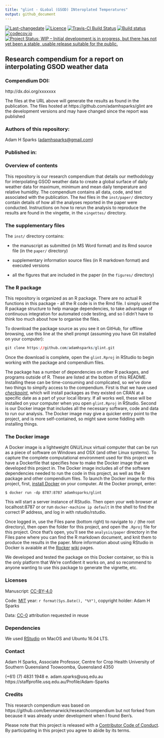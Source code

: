 ```yaml
---
title: "glint - GLobal (GSOD) INteroplated Temperatures"
output: github_document
---
```


[![Last-changedate](https://img.shields.io/badge/last%20change-`r gsub('-', '--', Sys.Date())`-brightgreen.svg)](https://github.com/adamhsparks/glint/commits/master) 
[![Licence](https://img.shields.io/github/license/mashape/apistatus.svg)](http://choosealicense.com/licenses/mit/) 
[![Travis-CI Build Status](https://travis-ci.org/adamhsparks/glint.svg?branch=master)](https://travis-ci.org/adamhsparks/glint) 
[![Build status](https://ci.appveyor.com/api/projects/status/b0c4fmvn6ndpp3w0/branch/master?svg=true)](https://ci.appveyor.com/project/adamhsparks/glint/branch/master)
[![codecov.io](https://codecov.io/github/adamhsparks/glint/coverage.svg?branch=master)](https://codecov.io/github/adamhsparks/glint?branch=master) 
[![Project Status: WIP – Initial development is in progress, but there has not yet been a stable, usable release suitable for the public.](http://www.repostatus.org/badges/latest/wip.svg)](http://www.repostatus.org/#wip)

## Research compendium for a report on interpolating GSOD weather data

### Compendium DOI: 
 
http://dx.doi.org/xxxxxxx

The files at the URL above will generate the results as found in the
publication. The files hosted at https://github.com/adamhsparks/glint are the
development versions and may have changed since the report was published

### Authors  of this repository:

Adam H Sparks (<adamhsparks@gmail.com>)

### Published in: 

### Overview of contents

This repository is our research compendium that details our methodology for
interpolating GSOD weather data to create a global surface of daily weather
data for maximum, minimum and mean daily temperature and relative humidity. The
compendium contains all data, code, and text associated with the publication.
The `Rmd` files in the `inst/paper/` directory contain details of how all the
analyses reported in the paper were conducted. Instructions on how to rerun the
analysis to reproduce the results are found in the vingette, in the `vingettes/`
directory.

### The supplementary files

The `inst/` directory contains:

- the manuscript as submitted (in MS Word format) and its Rmd source file (in
the `paper/` directory)

- supplementary information source files (in R markdown format) and executed
versions

- all the figures that are included in the paper (in the `figures/` directory)

### The R package 

This repository is organized as an R package. There are no actual R functions in
this package - all the R code is in the Rmd file. I simply used the R package
structure to help manage dependencies, to take advantage of continuous
integration for automated code testing, and so I didn't have to think too much
about how to organise the files. 

To download the package source as you see it on GitHub, for offline browsing,
use this line at the shell prompt (assuming you have Git installed on your
computer):

```r
git clone https://github.com/adamhsparks/glint.git
```

Once the download is complete, open the `glint.Rproj` in RStudio to begin working
with the package and compendium files. 

The package has a number of dependencies on other R packages, and programs
outside of R. These are listed at the bottom of this README. Installing these
can be time-consuming and complicated, so we've done two things to simpify
access to the compendium. First is that we have used
[_checkpoint_](https://cran.r-project.org/web/packages/checkpoint/index.html),
which will install packages as they existed on CRAN at a specific date as a part
of your local library. If all works well, these will be installed on your
computer when you open `glint.Rproj` in RStudio. Second is our Docker image that
includes all the necessary software, code and data to run our analysis. The
Docker image may give a quicker entry point to the project, and is more
self-contained, so might save some fiddling with installing things.

### The Docker image 

A Docker image is a lightweight GNU/Linux virtual computer that can be run as a
piece of software on Windows and OSX (and other Linux systems). To capture the
complete computational environment used for this project we have a Dockerfile
that specifies how to make the Docker image that we developed this project in.
The Docker image includes all of the software dependencies needed to run the
code in this project, as well as the R package and other compendium files. To
launch the Docker image for this project, first,
[install Docker](https://docs.docker.com/installation/) on your computer. At the
Docker prompt, enter:

`$ docker run -dp 8787:8787 adamhsparks/glint`

This will start a server instance of RStudio. Then open your web browser at
localhost:8787 or or run `docker-machine ip default` in the shell to find the
correct IP address, and log in with rstudio/rstudio.

Once logged in, use the Files pane (bottom right) to navigate to `/`
(the root directory), then open the folder for this project, and open the
`.Rproj` file for this project. Once that's open, you'll see the
`analysis/paper` directory in the Files pane where you can find the R markdown
document, and knit them to produce the results in the paper. More information
about using RStudio in Docker is avaiable at the
[Rocker](https://github.com/rocker-org)
[wiki](https://github.com/rocker-org/rocker/wiki/Using-the-RStudio-image) pages.
 
We developed and tested the package on this Docker container, so this is the
only platform that We're confident it works on, and so recommend to anyone
wanting to use this package to generate the vignette, etc.


### Licenses

Manuscript: [CC-BY-4.0](http://creativecommons.org/licenses/by/4.0/)

Code: [MIT](http://opensource.org/licenses/MIT) year:
`r format(Sys.Date(), "%Y")`, copyright holder: Adam H Sparks

Data: [CC-0](http://creativecommons.org/publicdomain/zero/1.0/) attribution
requested in reuse

### Dependencies

We used [RStudio](http://www.rstudio.com/products/rstudio/) on MacOS and Ubuntu
16.04 LTS.

### Contact

Adam H Sparks, Associate Professor, Centre for Crop Health
University of Southern Queensland
Toowoomba, Queensland 4350

(+61) (7) 4831 1948   e. adam.sparks@usq.edu.au
https://staffprofile.usq.edu.au/Profile/Adam-Sparks

### Credits
This research compendium was based on
https://github.com/benmarwick/researchcompendium but not
forked from because it was already under development when I found Ben's.

Please note that this project is released with a
[Contributor Code of Conduct](CONDUCT.md). By participating in this project you
agree to abide by its terms.
